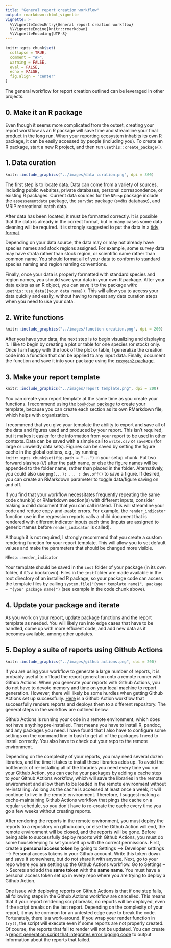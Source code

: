```yaml
---
title: "General report creation workflow"
output: rmarkdown::html_vignette
vignette: >
  %\VignetteIndexEntry{General report creation workflow}
  %\VignetteEngine{knitr::rmarkdown}
  %\VignetteEncoding{UTF-8}
---
```


```r
knitr::opts_chunk$set(
  collapse = TRUE,
  comment = "#>",
  warning = FALSE,
  eval = FALSE,
  echo = FALSE,
  fig.align = "center"
)
```

The general workflow for report creation outlined can be leveraged in other projects. 

## 0. Make it an R package

Even though it seems more complicated from the outset, creating your report workflow as an R package will save time and streamline your final product in the long run. When your reporting ecosystem inhabits its own R package, it can be easily accessed by people (including you). To create an R package, start a new R project, and then run `usethis::create_package()`.

## 1. Data curation

```r
knitr::include_graphics("../images/data curation.png", dpi = 300)
```

The first step is to locate data. Data can come from a variety of sources, including public websites, private databases, personal correspondence, or existing R packages.  Current data sources for the `NEesp` package include the `assessementdata` package, the `survdat` package (`svdbs` database), and MRIP recreational catch data. 

After data has been located, it must be formatted correctly. It is possible that the data is already in the correct format, but in many cases some data cleaning will be required. It is strongly suggested to put the data in a [tidy format](https://cran.r-project.org/web/packages/tidyr/vignettes/tidy-data.html).

Depending on your data source, the data may or may not already have species names and stock regions assigned. For example, some survey data may have strata rather than stock region, or scientific name rather than common name. You should format all of your data to conform to standard species naming and region naming conventions.

Finally, once your data is properly formatted with standard species and region names, you should save your data in your own R package. After your data exists as an R object, you can save it to the package with: `usethis::use_data({your data name})`. This will allow you to access your data quickly and easily, without having to repeat any data curation steps when you need to use your data.

## 2. Write functions

```r
knitr::include_graphics("../images/function creation.png", dpi = 200)
```

After you have your data, the next step is to begin visualizing and displaying it. I like to begin by creating a plot or table for one species (or stock) only. Once I am happy with the look of the plot or table, I generalize the creation code into a function that can be applied to any input data. Finally, document the function and save it into your package using the [`roxygen2` package](https://cran.r-project.org/web/packages/roxygen2/vignettes/roxygen2.html). 

## 3. Make your report template

```r
knitr::include_graphics("../images/report template.png", dpi = 200)
```

You can create your report template at the same time as you create your functions. I recommend using the [`bookdown` package](https://bookdown.org/yihui/bookdown/) to create your template, because you can create each section as its own RMarkdown file, which helps with organization.

I recommend that you give your template the ability to export and save all of the data and figures used and produced by your report. This isn't required, but it makes it easier for the information from your report to be used in other contexts. Data can be saved with a simple call to `write.csv` or `saveRDS` (for large or unwieldy data sets). Figures can be saved by setting the figure cache in the global options, e.g., by running `knitr::opts_chunk$set(fig.path = "...")` in your setup chunk. Put two forward slashes (//) after the path name, or else the figure names will be appended to the folder name, rather than placed in the folder. Alternatively, you could also use `png(...); ... ; dev.off()` to save a figure. If desired, you can create an RMarkdown parameter to toggle data/figure saving on and off.

If you find that your workflow necessitates frequently repeating the same code chunk(s) or RMarkdown section(s) with different inputs, consider making a child document that you can call instead. This will streamline your code and reduce copy-and-paste errors. For example, the `render_indicator` function use in the regression reports calls a child document that is rendered with different indicator inputs each time (inputs are assigned to generic names before `render_indicator` is called).

Although it is not required, I strongly recommend that you create a custom rendering function for your report template. This will allow you to set default values and make the parameters that should be changed more visible.

```r
NEesp::render_indicator
```

Your template should be saved in the `inst` folder of your package (in its own folder, if it's a bookdown). Files in the `inst` folder are made available in the root directory of an installed R package, so your package code can access the template files by calling `system.file("{your template name}", package = "{your package name}")` (see example in the code chunk above).

## 4. Update your package and iterate

As you work on your report, update package functions and the report template as needed. You will likely run into edge cases that have to be handled, come up with more efficient code, and add new data as it becomes available, among other updates. 

## 5. Deploy a suite of reports using Github Actions

```r
knitr::include_graphics("../images/github actions.png", dpi = 200)
```

If you are using your workflow to generate a large number of reports, it is probably useful to offload the report generation onto a remote runner with Github Actions. When you generate your reports with Github Actions, you do not have to devote memory and time on your local machine to report generation. However, there will likely be some hurdles when getting Github Actions set up successfully. [Here](https://github.com/NOAA-EDAB/esp_data_aggregation/blob/main/.github/workflows/render_indicator_reports_dev.yaml) is a Github Action workflow that successfully renders reports and deploys them to a different repository. The general steps in the workflow are outlined below.

Github Actions is running your code in a remote environment, which does not have anything pre-installed. That means you have to install R, pandoc, and any packages you need. I have found that I also have to configure some settings on the command line in bash to get all of the packages I need to install correctly. You also have to check out your repo to the remote environment. 

Depending on the complexity of your reports, you may need several dozen libraries, and the time it takes to install these libraries adds up. To avoid the bottleneck of re-installing all of the libraries you need every time you run your Github Action, you can cache your packages by adding a cache step to your Github Actions workflow, which will save the libraries in the remote environment and allow them to be loaded in the remote environment without re-installing. As long as the cache is accessed at least once a week, it will continue to live in the remote environment. Therefore, I suggest making a cache-maintaining Github Actions workflow that pings the cache on a regular schedule, so you don't have to re-create the cache every time you go a few weeks without creating reports.

After rendering the reports in the remote environment, you must deploy the reports to a repository on github.com, or else the Github Action will end, the remote environment will be closed, and the reports will be gone. Before being able to successfully deploy reports with Github Actions, you must do some housekeeping to set yourself up with the correct permissions. First, create a **personal access token** by going to Settings --> Developer settings --> Personal access tokens in  your Github account. Write this token down and save it somewhere, but do not share it with anyone. Next, go to your repo where you are setting up the Github Actions workflow. Go to Settings --> Secrets and add the **same token** with the **same name**. You must have a personal access token set up in every repo where you are trying to deploy a Github Action.

One issue with deploying reports on Github Actions is that if one step fails, all following steps in the Github Actions workflow are cancelled. This means that if your report rendering script breaks, no reports will be deployed, even if the script breaks on the last report. Depending on the complexity of your report, it may be common for an untested edge case to break the code. Fortunately, there is a work-around. If you wrap your render function in `try()`, the script will execute even if some reports are not properly created. Of course, the reports that fail to render will not be updated. You can create a [report generation script that integrates error logging code](https://github.com/NOAA-EDAB/esp_data_aggregation/blob/main/R-scripts/render%20dev%20report%20with%20errors.R) to output information about the reports that failed.



